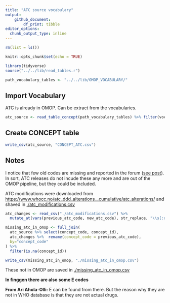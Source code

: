 ```yaml
---
title: "ATC source vocabulary"
output: 
    github_document:
        df_print: tibble
editor_options: 
  chunk_output_type: inline
---
```


```r
rm(list = ls())

knitr::opts_chunk$set(echo = TRUE)

library(tidyverse)
source("../../lib/read_tables.r")

path_vocabulary_tables <- "../../lib/OMOP_VOCABULARY/"

```

## Import Vocabulary
ATC is already in OMOP. Can be extract from the vocabularies. 

```r
atc_source <- read_table_concept(path_vocabulary_tables) %>% filter(vocabulary_id == "ATC")
```

## Create CONCEPT table 
```r
write_csv(atc_source, "CONCEPT_ATC.csv")
```



## Notes

I notice that few old codes are missing and reported in the forum ([see post](https://forums.ohdsi.org/t/atc-alterations-missing-in-omop/11496/3)). 
In sort, ATC releases do not incude these any more and are out of the OMOP pipeline, but they could be included. 

ATC modifications were downloaded from [https://www.whocc.no/atc_ddd_alterations__cumulative/atc_alterations/](https://www.whocc.no/atc_ddd_alterations__cumulative/atc_alterations/) and shaved in [./atc_modifications.csv](./atc_modifications.csv)

```r
atc_changes <- read_csv("./atc_modifications.csv") %>% 
  mutate_at(vars(previous_atc_code, new_atc_code), str_replace, "\\s[:digit:]+\\)", "")
```

```r
missing_atc_in_omop <- full_join(
  atc_source %>% select(concept_code, concept_id), 
  atc_changes %>%  rename(concept_code = previous_atc_code),
  by="concept_code"
) %>% 
  filter(is.na(concept_id))
```


```r
write_csv(missing_atc_in_omop, "./missing_atc_in_omop.csv")
```

These not in OMOP are saved in [./missing_atc_in_omop.csv](./missing_atc_in_omop.csv)


**In finggen there are also some E codes**

**From Ari Ahola-Olli:** E can be found from there. But the reason why they are not in WHO database is that they are not actual drugs.

